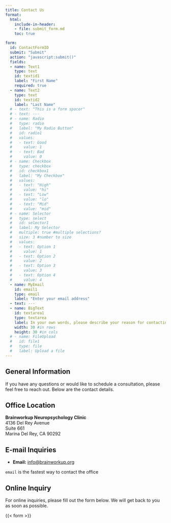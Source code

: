 ```yaml
---
title: Contact Us
format: 
  html:
    include-in-header: 
    - file: submit_form.md
    toc: true

form:
  id: ContactFormID
  submit: "Submit"
  action: "javascript:submit()"
  fields:
  - name: Text1
    type: text
    id: textid1
    label: "First Name"
    required: true
  - name: Text2
    type: text
    id: textid2
    label: "Last Name"
  # - text: "This is a form spacer"
  # - text: ---
  # - name: Radio
  #   type: radio
  #   label: "My Radio Button"
  #   id: radio1
  #   values:
  #   - text: Good
  #     value: 1
  #   - text: Bad
  #     value: 0
  # - name: Checkbox
  #   type: checkbox
  #   id: checkbox1
  #   label: "My Checkbox"
  #   values:
  #   - text: "High"
  #     value: "hi"
  #   - text: "Low"
  #     value: "lo"
  #   - text: "Mid"
  #     value: "mid"
  # - name: Selector
  #   type: select
  #   id: selector1
  #   label: My Selector
  #   multiple: true #multiple selections?
  #   size: 3 #number to size
  #   values:
  #   - text: Option 1
  #     value: 1
  #   - text: Option 2
  #     value: 2
  #   - text: Option 3
  #     value: 3
  #   - text: Option 4
  #     value: 4
  - name: MyEmail
    id: email1
    type: email
    label: "Enter your email address"
  - text: ---
  - name: BigText
    id: textarea1
    type: textarea
    label: In your own words, please describe your reason for contacting us.
    width: 30 #in rows
    height: 30 #in cols
  # - name: FileUpload
  #   id: file1
  #   type: file
  #   label: Upload a file
---
```


## General Information

If you have any questions or would like to schedule a consultation, please feel free to reach out. Below are the contact details.

## Office Location

**Brainworkup Neuropsychology Clinic**  \
4136 Del Rey Avenue  \
Suite 661  \
Marina Del Rey, CA 90292  \

## E-mail Inquiries

- **Email:** [info@brainworkup.org](mailto:info@brainworkup.org)

::: {.callout-note}
`email` is the fastest way to contact the office
:::

## Online Inquiry

For online inquiries, please fill out the form below. We will get back to you as soon as possible.

{{< form >}}
